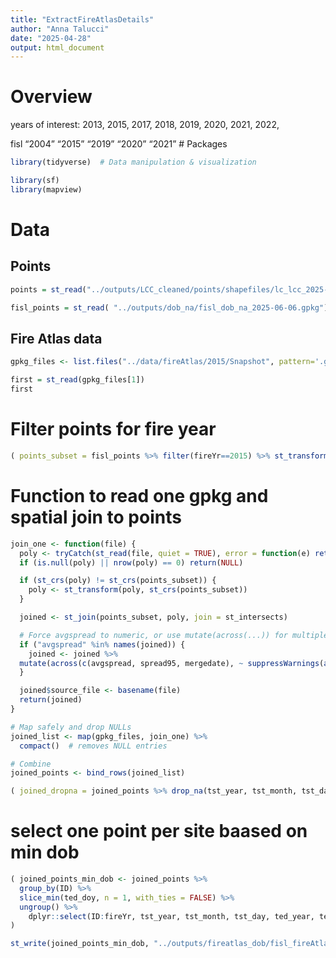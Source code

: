 ```yaml
---
title: "ExtractFireAtlasDetails"
author: "Anna Talucci"
date: "2025-04-28"
output: html_document
---
```


# Overview
years of interest: 2013, 2015, 2017, 2018, 2019, 2020, 2021, 2022,

fisl "2004" "2015" "2019" "2020" "2021"
# Packages
```r
library(tidyverse)  # Data manipulation & visualization

library(sf)
library(mapview)
```

# Data

## Points
```r
points = st_read("../outputs/LCC_cleaned/points/shapefiles/lc_lcc_2025-04-24.shp", "lc_lcc_2025-04-24")
```
```r
fisl_points = st_read( "../outputs/dob_na/fisl_dob_na_2025-06-06.gpkg")
```
## Fire Atlas data

```r
gpkg_files <- list.files("../data/fireAtlas/2015/Snapshot", pattern='.gpkg$', full.names=TRUE)
```

```r
first = st_read(gpkg_files[1])
first
```

# Filter points for fire year
```r
( points_subset = fisl_points %>% filter(fireYr==2015) %>% st_transform(., crs=3571) )
```

# Function to read one gpkg and spatial join to points

```r
join_one <- function(file) {
  poly <- tryCatch(st_read(file, quiet = TRUE), error = function(e) return(NULL))
  if (is.null(poly) || nrow(poly) == 0) return(NULL)

  if (st_crs(poly) != st_crs(points_subset)) {
    poly <- st_transform(poly, st_crs(points_subset))
  }

  joined <- st_join(points_subset, poly, join = st_intersects)

  # Force avgspread to numeric, or use mutate(across(...)) for multiple columns
  if ("avgspread" %in% names(joined)) {
    joined <- joined %>%
  mutate(across(c(avgspread, spread95, mergedate), ~ suppressWarnings(as.numeric(.))))
  }

  joined$source_file <- basename(file)
  return(joined)
}

# Map safely and drop NULLs
joined_list <- map(gpkg_files, join_one) %>%
  compact()  # removes NULL entries

# Combine
joined_points <- bind_rows(joined_list)
```

```r
( joined_dropna = joined_points %>% drop_na(tst_year, tst_month, tst_day) )
```





# select one point per site baased on min dob

```r
( joined_points_min_dob <- joined_points %>%
  group_by(ID) %>%
  slice_min(ted_doy, n = 1, with_ties = FALSE) %>%
  ungroup() %>%
    dplyr::select(ID:fireYr, tst_year, tst_month, tst_day, ted_year, ted_month, ted_day, ted_ampm, ted_doy)
)

```





```r
st_write(joined_points_min_dob, "../outputs/fireatlas_dob/fisl_fireAtlas_dob_2015.shp", driver="ESRI Shapefile")
```
